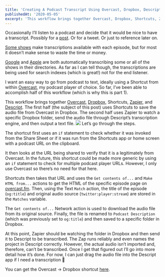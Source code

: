 ```yaml
---
title: 'Creating A Podcast Transcript Using Overcast, Dropbox, Descript, Zapier, and Shortcuts (Part 1)'
publishedAt: '2020-05-05'
excerpt: 'This workflow brings together Overcast, Dropbox, Shortcuts, Zapier, and Descript to save an audio file from Overcast in Dropbox.'
---
```


Occasionally I’ll listen to a podcast and decide that it would be nice to have a transcript. Possibly for a [post](/the-eventually-equation/). Or for a tweet. Or just to reference later on.

[Some shows](https://distributed.blog) make transcriptions available with each episode, but for most it doesn’t make sense to waste the time or money.

[Google](https://searchengineland.com/google-brings-search-to-podcasts-through-automatic-transcription-314798) and [Apple](https://9to5mac.com/2019/06/04/podcasts-ios-13/) are both automatically transcribing some or all of the shows in their directories. As far as I can tell though, the transcriptions are being used for search indexes (which is great!) not for the end listener.

I want an easy way to go from podcast to text, ideally using a Shortcut from within [Overcast](https://overcast.fm), my podcast player of choice. So far, I’ve been able to accomplish half of this workflow (which is why this is part 1).

This workflow brings together [Overcast](https://overcast.fm/), [Dropbox](https://www.dropbox.com/?landing=dbv2), Shortcuts, [Zapier](https://zapier.com/home), and [Descript](https://www.descript.com/). The first half (the subject of this post) uses Shortcuts to save the audio file from Overcast in Dropbox. The second half uses Zapier to watch a specific Dropbox folder, send the audio file through Descript’s transcription engine, and then output a text file.
![](/content/images/2020/05/Image-5-4-20--4-47-PM.png)
Let’s go through the steps.

The shortcut first uses an `if` statement to check whether it was invoked from the Share Sheet or if it was run from the Shortcuts app or home screen with a podcast URL on the clipboard.

It then looks at the URL being shared to verify that it is a legitimately from Overcast. In the future, this shortcut could be made more generic by using an `if` statement to check for multiple podcast player URLs. However, I only use Overcast so there’s no need for that here.

Shortcuts then takes that URL and uses the `Get contents of...` and `Make HTML from...` actions to get the HTML of the specific episode page on [overcast.fm](https://overcast.fm). Then, using the Text `Match` action, the title of the episode (`og:title`) and original audio source (`twitter:player:stream`) are stored in the `Matches` variable.

The `Get contents of...` Network action is used to download the audio file from its original source. Finally, the file is renamed to `Podcast Description` (which was previously set to `og:title`) and then saved to a specific folder in Dropbox.

At this point, Zapier should be watching the folder in Dropbox and then send it to Descript to be transcribed. The Zap runs reliably and even names the project in Descript correctly. However, the actual audio isn’t imported and, therefore, can’t be transcribed. Once I get that figured out I’ll go into more detail how it’s done. For now, I can just drag the audio file into the Descript app if I need a transcription 💫

You can get the Overcast → Dropbox shortcut [here](https://www.icloud.com/shortcuts/5ac3181a386a4a97a83a65c269248f36).
